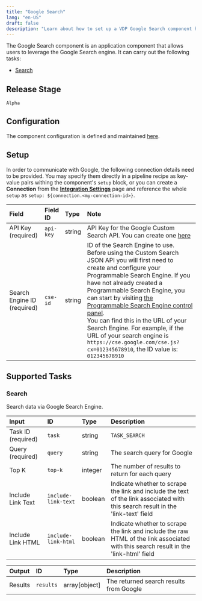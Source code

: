 ```yaml
---
title: "Google Search"
lang: "en-US"
draft: false
description: "Learn about how to set up a VDP Google Search component https://github.com/instill-ai/instill-core"
---
```


The Google Search component is an application component that allows users to leverage the Google Search engine.
It can carry out the following tasks:

- [Search](#search)



## Release Stage

`Alpha`



## Configuration

The component configuration is defined and maintained [here](https://github.com/instill-ai/component/blob/main/application/googlesearch/v0/config/definition.json).




## Setup




In order to communicate with Google, the following connection details need to be
provided. You may specify them directly in a pipeline recipe as key-value pairs
withing the component's `setup` block, or you can create a **Connection** from
the [**Integration Settings**](https://www.instill.tech/docs/vdp/integration)
page and reference the whole `setup` as `setup:
${connection.<my-connection-id>}`.

| Field | Field ID | Type | Note |
| :--- | :--- | :--- | :--- |
| API Key (required) | `api-key` | string | API Key for the Google Custom Search API. You can create one <a href="https://developers.google.com/custom-search/v1/overview#api-key">here</a> |
| Search Engine ID (required) | `cse-id` | string | ID of the Search Engine to use. Before using the Custom Search JSON API you will first need to create and configure your Programmable Search Engine. If you have not already created a Programmable Search Engine, you can start by visiting [the Programmable Search Engine control panel](https://programmablesearchengine.google.com/controlpanel/all). <br /> You can find this in the URL of your Search Engine. For example, if the URL of your search engine is `https://cse.google.com/cse.js?cx=012345678910`, the ID value is: `012345678910` |




## Supported Tasks

### Search

Search data via Google Search Engine.


| Input | ID | Type | Description |
| :--- | :--- | :--- | :--- |
| Task ID (required) | `task` | string | `TASK_SEARCH` |
| Query (required) | `query` | string | The search query for Google |
| Top K | `top-k` | integer | The number of results to return for each query |
| Include Link Text | `include-link-text` | boolean | Indicate whether to scrape the link and include the text of the link associated with this search result in the 'link-text' field |
| Include Link HTML | `include-link-html` | boolean | Indicate whether to scrape the link and include the raw HTML of the link associated with this search result in the 'link-html' field |



| Output | ID | Type | Description |
| :--- | :--- | :--- | :--- |
| Results | `results` | array[object] | The returned search results from Google |







